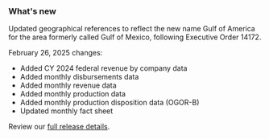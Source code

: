 ### What's new

Updated geographical references to reflect the new name Gulf of America for the area formerly called Gulf of Mexico, following Executive Order 14172.  

February 26, 2025 changes:

- Added <Link href="/downloads/federal-revenue-by-company//" linkType="default">CY 2024 federal revenue by company data</Link>
- Added <Link href="/downloads/disbursements-by-month/" linkType="default">monthly disbursements data</Link>
- Added <Link href="/downloads/revenue/" linkType="default">monthly revenue data</Link>
- Added <Link href="/downloads/production-by-month/" linkType="default">monthly production data</Link> 
- Added <Link href="/downloads/production-by-disposition/" linkType="default">monthly production disposition data (OGOR-B)</Link>
- Updated <Link href="/fact-sheet" linkType="default">monthly fact sheet</Link>  

Review our [full release details](https://github.com/ONRR/nrrd/releases).
